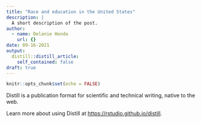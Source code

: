 ```yaml
---
title: "Race and education in the United States"
description: |
  A short description of the post.
author:
  - name: Delanie Honda
    url: {}
date: 09-16-2021
output:
  distill::distill_article:
    self_contained: false
draft: true
---
```



```r
knitr::opts_chunk$set(echo = FALSE)
```

Distill is a publication format for scientific and technical writing, native to the web.

Learn more about using Distill at <https://rstudio.github.io/distill>.


